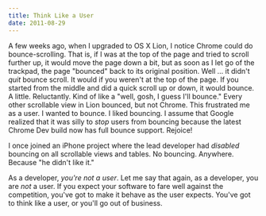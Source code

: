 ```yaml
---
title: Think Like a User
date: 2011-08-29
---
```



A few weeks ago, when I upgraded to OS X Lion, I notice Chrome could do bounce-scrolling. That is, if I was at the top of the page and tried to scroll further up, it would move the page down a bit, but as soon as I let go of the trackpad, the page "bounced" back to its original position. Well ... it didn't _quit_ bounce scroll. It would if you weren't at the top of the page. If you started from the middle and did a quick scroll up or down, it would bounce. A little. Reluctantly. Kind of like a "well, gosh, I guess I'll bounce." Every other scrollable view in Lion bounced, but not Chrome. This frustrated me as a user. I wanted to bounce. I liked bouncing. I assume that Google realized that it was silly to _stop_ users from bouncing because the latest Chrome Dev build now has full bounce support. Rejoice!

I once joined an iPhone project where the lead developer had _disabled_ bouncing on all scrollable views and tables. No bouncing. Anywhere. Because "he didn't like it."

As a developer, _you're not a user_. Let me say that again, as a developer, you are _not_ a user. If you expect your software to fare well against the competition, you've got to make it behave as the user expects. You've got to think like a user, or you'll go out of business.


  